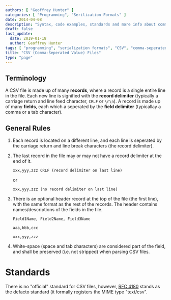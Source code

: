 ```yaml
---
authors: [ "Geoffrey Hunter" ]
categories: [ "Programming", "Serilization Formats" ]
date: 2014-04-08
description: "Syntax, code examples, standards and more info about comma-separated value (CSV) files."
draft: false
last_update:
  date: 2019-01-18
  author: Geoffrey Hunter
tags: [ "programming", "serialization formats", "CSV", "comma-seperated values", "files", "delimiter", "records", "fields", "RFC 4180" ]
title: "CSV (Comma-Seperated Value) Files"
type: "page"
---
```


## Terminology

A CSV file is made up of many **records**, where a record is a single entire line in the file. Each new line is signified with the **record delimiter** (typically a carriage return and line feed character, `CRLF` or `\r\n`). A record is made up of many **fields**, each which a seperated by the **field delimiter** (typicallay a comma or a tab character).

## General Rules

1. Each record is located on a different line, and each line is seperated by the carriage return and line break characters (the record delimiter).
2. The last record in the file may or may not have a record delimiter at the end of it.  

    ```csv
    xxx,yyy,zzz CRLF (record delimiter on last line)  
    ```

    or  

    ```csv
    xxx,yyy,zzz (no record delimiter on last line)  
    ```

3. There is an optional header record at the top of the file (the first line), with the same format as the rest of the records. The header contains names/descriptions of the fields in the file.  

    ```csv
    Field1Name, Field2Name, Field3Name  

    aaa,bbb,ccc  

    xxx,yyy,zzz  
    ```

4. White-space (space and tab characters) are considered part of the field, and shall be preserved (i.e. not stripped) when parsing CSV files.
	
# Standards

There is no "official" standard for CSV files, however, [RFC 4180](http://tools.ietf.org/html/rfc4180) stands as the defacto standard (it formally registers the MIME type "text/csv".
